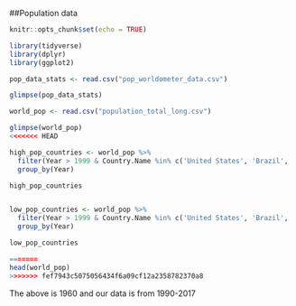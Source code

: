 ##Population data

```r
knitr::opts_chunk$set(echo = TRUE)

library(tidyverse)
library(dplyr)
library(ggplot2)


```

```r
pop_data_stats <- read.csv("pop_worldometer_data.csv")

glimpse(pop_data_stats)

world_pop <- read.csv("population_total_long.csv")

glimpse(world_pop)
<<<<<<< HEAD

high_pop_countries <- world_pop %>% 
  filter(Year > 1999 & Country.Name %in% c('United States', 'Brazil', 'Ethiopia', 'Russia', 'China', 'Australia')) %>% 
  group_by(Year)

high_pop_countries


low_pop_countries <- world_pop %>% 
  filter(Year > 1999 & Country.Name %in% c('United States', 'Brazil', 'Ethiopia', 'Russia', 'China', 'Australia'))%>% 
  group_by(Year)

low_pop_countries

=======
head(world_pop)
>>>>>>> fef7943c5075056434f6a09cf12a2358782370a8

```

The above is 1960 and our data is from 1990-2017 



